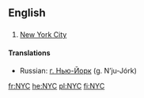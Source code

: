 ==English==

==={{abbreviation}}===
{{wikipedia|New York City}}
{{en-proper noun}}

# [[New York City]]

====Translations====
{{trans-top|New York City}}
* Russian: [[г. Нью-Йорк]] (g. N’ju-Jórk) {{m}}
{{trans-mid}}
{{trans-bottom}}

[[fr:NYC]]
[[he:NYC]]
[[pl:NYC]]
[[fi:NYC]]